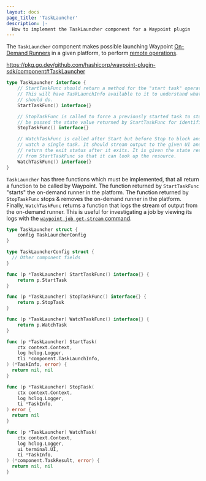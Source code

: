 ```yaml
---
layout: docs
page_title: 'TaskLauncher'
description: |-
  How to implement the TaskLauncher component for a Waypoint plugin
---
```


The `TaskLauncher` component makes possible launching Waypoint [On-Demand Runners](/waypoint/docs/runner/on-demand-runner)
in a given platform, to perform [remote operations](/waypoint/docs/projects/remote).

https://pkg.go.dev/github.com/hashicorp/waypoint-plugin-sdk/component#TaskLauncher

```go
type TaskLauncher interface {
	// StartTaskFunc should return a method for the "start task" operation.
	// This will have TaskLaunchInfo available to it to understand what the task
	// should do.
	StartTaskFunc() interface{}

	// StopTaskFunc is called to force a previously started task to stop. It will
	// be passed the state value returned by StartTaskFunc for identification.
	StopTaskFunc() interface{}

	// WatchTaskFunc is called after Start but before Stop to block and
	// watch a single task. It should stream output to the given UI and
	// return the exit status after it exits. It is given the state resulting
	// from StartTaskFunc so that it can look up the resource.
	WatchTaskFunc() interface{}
}
```

`TaskLauncher` has three functions which must be implemented, that all return
a function to be called by Waypoint. The function returned by `StartTaskFunc`
"starts" the on-demand runner in the platform. The function returned by
`StopTaskFunc` stops & removes the on-demand runner in the platform. Finally,
`WatchTaskFunc` returns a function that logs the stream of output from the
on-demand runner. This is useful for investigating a job by viewing its logs
with the [`waypoint job get-stream` command](/waypoint/commands/job-get-stream).

```go
type TaskLauncher struct {
	config TaskLauncherConfig
}

type TaskLauncherConfig struct {
  // Other component fields
}

func (p *TaskLauncher) StartTaskFunc() interface{} {
	return p.StartTask
}

func (p *TaskLauncher) StopTaskFunc() interface{} {
	return p.StopTask
}

func (p *TaskLauncher) WatchTaskFunc() interface{} {
	return p.WatchTask
}

func (p *TaskLauncher) StartTask(
	ctx context.Context,
	log hclog.Logger,
	tli *component.TaskLaunchInfo,
) (*TaskInfo, error) {
  return nil, nil
}

func (p *TaskLauncher) StopTask(
	ctx context.Context,
	log hclog.Logger,
	ti *TaskInfo,
) error {
  return nil
}

func (p *TaskLauncher) WatchTask(
	ctx context.Context,
	log hclog.Logger,
	ui terminal.UI,
	ti *TaskInfo,
) (*component.TaskResult, error) {
  return nil, nil
}
```
